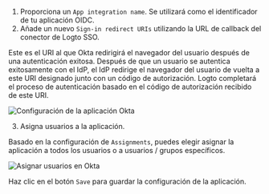 
1. Proporciona un `App integration name`. Se utilizará como el identificador de tu aplicación OIDC.
2. Añade un nuevo `Sign-in redirect URIs` utilizando la URL de callback del conector de Logto SSO.

Este es el URI al que Okta redirigirá el navegador del usuario después de una autenticación exitosa. Después de que un usuario se autentica exitosamente con el IdP, el IdP redirige el navegador del usuario de vuelta a este URI designado junto con un código de autorización. Logto completará el proceso de autenticación basado en el código de autorización recibido de este URI.

<img src={oktaApplicationSettingsImage} alt="Configuración de la aplicación Okta" />

3. Asigna usuarios a la aplicación.

Basado en la configuración de `Assignments`, puedes elegir asignar la aplicación a todos los usuarios o a usuarios / grupos específicos.

<img src={oktaAssignUsersImage} alt="Asignar usuarios en Okta" />

Haz clic en el botón `Save` para guardar la configuración de la aplicación.
